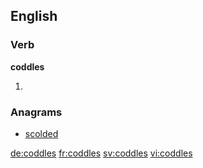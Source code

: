 
==English==

===Verb===
'''coddles'''

# {{en-third-person singular of|coddle}}

===Anagrams===
* [[scolded#English|scolded]]

[[de:coddles]]
[[fr:coddles]]
[[sv:coddles]]
[[vi:coddles]]